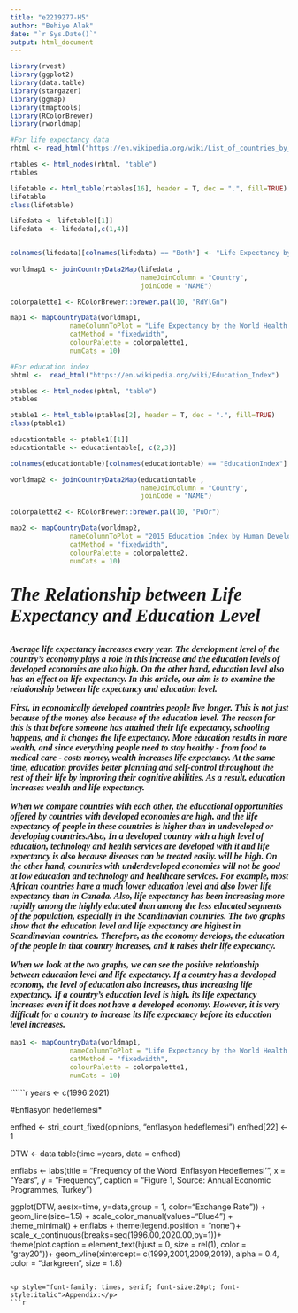 ---
title: "e2219277-H5"
author: "Behiye Alak"
date: "`r Sys.Date()`"
output: html_document
---

```{r setup, include=FALSE}
library(rvest)
library(ggplot2)
library(data.table)
library(stargazer)
library(ggmap)
library(tmaptools)
library(RColorBrewer)
library(rworldmap)

#For life expectancy data
rhtml <- read_html("https://en.wikipedia.org/wiki/List_of_countries_by_life_expectancy")

rtables <- html_nodes(rhtml, "table")
rtables

lifetable <- html_table(rtables[16], header = T, dec = ".", fill=TRUE)
lifetable
class(lifetable)

lifedata <- lifetable[[1]]
lifedata  <- lifedata[,c(1,4)]


colnames(lifedata)[colnames(lifedata) == "Both"] <- "Life Expectancy by the World Health Organization (2015)"
  
worldmap1 <- joinCountryData2Map(lifedata ,
                                 nameJoinColumn = "Country",
                                 joinCode = "NAME")

colorpalette1 <- RColorBrewer::brewer.pal(10, "RdYlGn")

map1 <- mapCountryData(worldmap1,
               nameColumnToPlot = "Life Expectancy by the World Health Organization (2015)",
               catMethod = "fixedwidth",
               colourPalette = colorpalette1,
               numCats = 10)

#For education index
phtml <-  read_html("https://en.wikipedia.org/wiki/Education_Index")

ptables <- html_nodes(phtml, "table")
ptables

ptable1 <- html_table(ptables[2], header = T, dec = ".", fill=TRUE)
class(ptable1)

educationtable <- ptable1[[1]]
educationtable <- educationtable[, c(2,3)]

colnames(educationtable)[colnames(educationtable) == "EducationIndex"] <- "2015 Education Index by Human Development Report 2016"

worldmap2 <- joinCountryData2Map(educationtable ,
                                 nameJoinColumn = "Country",
                                 joinCode = "NAME")

colorpalette2 <- RColorBrewer::brewer.pal(10, "PuOr")

map2 <- mapCountryData(worldmap2,
               nameColumnToPlot = "2015 Education Index by Human Development Report 2016",
               catMethod = "fixedwidth",
               colourPalette = colorpalette2,
               numCats = 10)

```


<p style="font-family: times, serif; font-size:25pt; font-style:italic">***The Relationship between Life Expectancy and Education Level***</p>

<p style="font-family: times, serif; font-size:12pt; font-style:italic">***Average life expectancy increases every year. The development level of the country's economy plays a role in this increase and the education levels of developed economies are also high. On the other hand, education level also has an effect on life expectancy. In this article, our aim is to examine the relationship between life expectancy and education level.***</p>

<p style="font-family: times, serif; font-size:12pt; font-style:italic">***First, in economically developed countries people live longer. This is not just because of the money also because of the education level. The reason for this is that before someone has attained their life expectancy, schooling happens, and it changes the life expectancy. More education results in more wealth, and since everything people need to stay healthy - from food to medical care - costs money, wealth increases life expectancy. At the same time, education provides better planning and self-control throughout the rest of their life by improving their cognitive abilities. As a result, education increases wealth and life expectancy.***</p>

<p style="font-family: times, serif; font-size:12pt; font-style:italic">***When we compare countries with each other, the educational opportunities offered by countries with developed economies are high, and the life expectancy of people in these countries is higher than in undeveloped or developing countries.Also, İn a developed country with a high level of education, technology and health services are developed with it and life expectancy is also because diseases can be treated easily. will be high. On the other hand, countries with underdeveloped economies will not be good at low education and technology and healthcare services. For example, most African countries have a much lower education level and also lower life expectancy than in Canada. Also, life expectancy has been increasing more rapidly among the highly educated than among the less educated segments of the population, especially in the Scandinavian countries.  The two graphs show that the education level and life expectancy are highest in Scandinavian countries. Therefore, as the economy develops, the education of the people in that country increases, and it raises their life expectancy.***</p>

<p style="font-family: times, serif; font-size:12pt; font-style:italic">***When we look at the two graphs, we can see the positive relationship between education level and life expectancy. If a country has a developed economy, the level of education also increases, thus increasing life expectancy. If a country's education level is high, its life expectancy increases even if it does not have a developed economy. However, it is very difficult for a country to increase its life expectancy before its education level increases.***</p>




```{r, echo = FALSE, eval = TRUE, warning=F, graph1, fig.width = 15, fig.height = 8}
map1 <- mapCountryData(worldmap1,
               nameColumnToPlot = "Life Expectancy by the World Health Organization (2015)",
               catMethod = "fixedwidth",
               colourPalette = colorpalette1,
               numCats = 10)
```



``````{r, echo = FALSE, eval = TRUE, warning=F, graph2, fig.width = 15, fig.height = 8}
years <- c(1996:2021)

#Enflasyon hedeflemesi*

enfhed <- stri_count_fixed(opinions, "enflasyon hedeflemesi")
enfhed[22] <- 1
  
DTW <- data.table(time =years, data = enfhed)

enflabs <- labs(title = "Frequency of the Word 'Enflasyon Hedeflemesi'",
                 x = "Years", y = "Frequency",
                 caption = "Figure 1, Source: Annual Economic Programmes, Turkey")



ggplot(DTW, aes(x=time, y=data,group = 1, color="Exchange Rate")) + 
  geom_line(size=1.5) + 
  scale_color_manual(values="Blue4") +
  theme_minimal() + enflabs + 
  theme(legend.position = "none")+
   scale_x_continuous(breaks=seq(1996.00,2020.00,by=1))+
  theme(plot.caption = element_text(hjust = 0, size = rel(1), color = "gray20"))+
  geom_vline(xintercept= c(1999,2001,2009,2019), alpha = 0.4,
             color = "darkgreen", size = 1.8)

```

<p style="font-family: times, serif; font-size:20pt; font-style:italic">Appendix:</p>
```{r ref.label=knitr::all_labels(), echo=TRUE, eval=FALSE}

```

